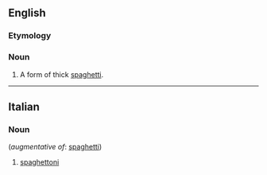 ==English==

===Etymology===
{{etyl|it|en}}

===Noun===
{{en-noun|-}}

# A form of thick [[spaghetti]].

----

==Italian==

===Noun===
{{head|it|noun|g=m-p|invariable}} (''augmentative of'': [[spaghetti]])

# [[spaghettoni#English|spaghettoni]]